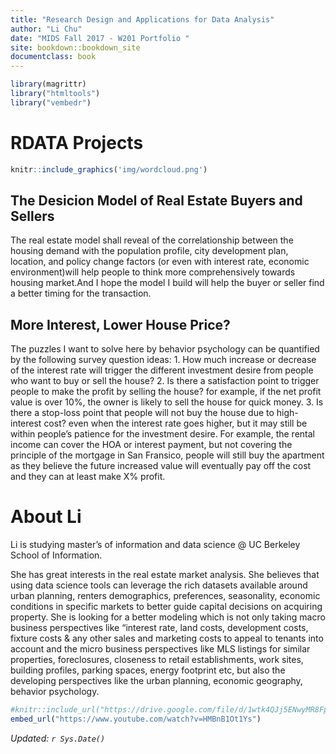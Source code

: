 ```yaml
---
title: "Research Design and Applications for Data Analysis"
author: "Li Chu"
date: "MIDS Fall 2017 - W201 Portfolio "
site: bookdown::bookdown_site
documentclass: book
---
```


<!-- This won't be displayed but it will initialize your R session. Add any R libraries you need here. -->
```r
library(magrittr)
library("htmltools")
library("vembedr")
```

# RDATA Projects

<!-- You can include images saved within your repo... -->
```r
knitr::include_graphics('img/wordcloud.png')
```

## The Desicion Model of Real Estate Buyers and Sellers

The real estate model shall reveal of the correlationship between the housing demand with the population profile, city development plan, location, and policy change factors (or even with interest rate, economic environment)will help people to think more comprehensively towards housing market.And I hope the model I build will help the buyer or seller find a better timing for the transaction.

## More Interest, Lower House Price? 

The puzzles I want to solve here by behavior psychology can be quantified by the following survey question ideas: 
1. How much increase or decrease of the interest rate will trigger the different investment desire from people who want to buy or sell the house? 
2. Is there a satisfaction point to trigger people to make the profit by selling the house? for example, if the net profit value is over 10%,  the owner is likely to sell the house for quick money. 
3. Is there a stop-loss point that people will not buy the house due to high-interest cost? even when the interest rate goes higher, but it may still be within people's patience for the investment desire. For example, the rental income can cover the HOA or interest payment, but not covering the principle of the mortgage in San Fransico, people will still buy the apartment as they believe the future increased value will eventually pay off the cost and they can at least make X% profit. 
  
# About Li

Li is studying master’s of information and data science @ UC Berkeley School of Information.

She has great interests in the real estate market analysis. She believes that using data science tools can leverage the rich datasets available around urban planning, renters demographics, preferences, seasonality, economic conditions in specific markets to better guide capital decisions on acquiring property. She is looking for a better modeling which is not only taking macro business perspectives like "interest rate, land costs, development costs, fixture costs & any other sales and marketing costs to appeal to tenants into account and the micro business perspectives like MLS listings for similar properties, foreclosures, closeness to retail establishments, work sites, building profiles, parking spaces, energy footprint etc, but also the developing perspectives like the urban planning, economic geography, behavior psychology. 

<!-- Below this line is just examples of how you can embed video from Google Drive. First you have to enable sharing, then just get the object ID which is that long string between d/ and /preview and will also be appended to any sharing link you generate for your video. -->

```r
#knitr::include_url("https://drive.google.com/file/d/1wtk4QJj5ENwyMR8Fpuq_bwy00N0uNqEI/view?usp=sharing", height = "400px")
embed_url("https://www.youtube.com/watch?v=HMBnB1Ot1Ys")
```

*Updated: `r Sys.Date()`*
